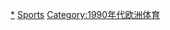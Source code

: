 {{portal|歐洲|體育運動}}
{{Year by category
| m = 1
| c = 9
| d = 9
| y = 2
| cat = 歐洲體育
| sortkey = 歐洲體育
| in = 
| parent = 各年份歐洲體育
| subcat = 1992年歐洲
}}
[[Category:1992年體育|*]]
[[Category:1992年歐洲|Sports]]
[[Category:1990年代欧洲体育|Category:1990年代欧洲体育]]